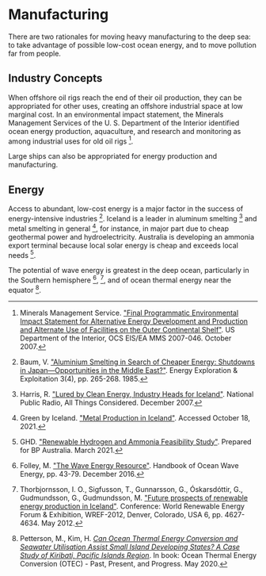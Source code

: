 


# Manufacturing

There are two rationales for moving heavy manufacturing to the deep sea: to take advantage of possible low-cost ocean energy, and to move pollution far from people.

## Industry Concepts
When offshore oil rigs reach the end of their oil production, they can be appropriated for other uses, creating an offshore industrial space at low marginal cost. In an environmental impact statement, the Minerals Management Services of the U. S. Department of the Interior identified ocean energy production, aquaculture, and research and monitoring as among industrial uses for old oil rigs [^{ 7 } ].

Large ships can also be appropriated for energy production and manufacturing.

## Energy
Access to abundant, low-cost energy is a major factor in the success of energy-intensive industries [^{ 1 } ]. Iceland is a leader in aluminum smelting [^{ 6 } ] and metal smelting in general [^{ 5 } ], for instance, in major part due to cheap geothermal power and hydroelectricity. Australia is developing an ammonia export terminal because local solar energy is cheap and exceeds local needs [^{ 4 } ].

The potential of wave energy is greatest in the deep ocean, particularly in the Southern hemisphere [^{ 3 } ], [^{ 11 } ], and of ocean thermal energy near the equator [^{ 9 } ].

<ManufacturingOnPlatformsInTheDeepSea />

[^{ 1 } ]: Baum, V. ["Aluminium Smelting in Search of Cheaper Energy: Shutdowns in Japan—Opportunities in the Middle East?"](https://www.jstor.org/stable/43753529). Energy Exploration & Exploitation 3(4), pp. 265-268. 1985.

[^{ 3 } ]: Folley, M. ["The Wave Energy Resource"](https://link.springer.com/chapter/10.1007/978-3-319-39889-1_3). Handbook of Ocean Wave Energy, pp. 43-79. December 2016.

[^{ 4 } ]: GHD. ["Renewable Hydrogen and Ammonia Feasibility Study"](https://arena.gov.au/knowledge-bank/geri-renewable-hydrogen-and-ammonia-feasibility-study/). Prepared for BP Australia. March 2021.

[^{ 5 } ]: Green by Iceland. ["Metal Production in Iceland"](https://www.greenbyiceland.com/metal-production/). Accessed October 18, 2021.

[^{ 6 } ]: Harris, R. ["Lured by Clean Energy, Industry Heads for Iceland"](https://www.npr.org/templates/story/story.php?storyId=16836510). National Public Radio, All Things Considered. December 2007.

[^{ 7 } ]: Minerals Management Service. ["Final Programmatic Environmental Impact Statement for Alternative Energy Development and Production and Alternate Use of Facilities on the Outer Continental Shelf"](https://tethys.pnnl.gov/publications/final-programmatic-environmental-impact-statement-alternative-energy-development). US Department of the Interior, OCS EIS/EA MMS 2007-046. October 2007.

[^{ 9 } ]: Petterson, M., Kim, H. [*Can Ocean Thermal Energy Conversion and Seawater Utilisation Assist Small Island Developing States? A Case Study of Kiribati, Pacific Islands Region*](https://www.researchgate.net/publication/341356829_Can_Ocean_Thermal_Energy_Conversion_and_Seawater_Utilisation_Assist_Small_Island_Developing_States_A_Case_Study_of_Kiribati_Pacific_Islands_Region). In book: Ocean Thermal Energy Conversion (OTEC) - Past, Present, and Progress. May 2020.

[^{ 11 } ]: Thorbjornsson, I. O., Sigfusson, T., Gunnarsson, G., Óskarsdóttir, G., Gudmundsson, G., Gudmundsson, M. ["Future prospects of renewable energy production in Iceland"](https://www.researchgate.net/publication/268576885_Future_prospects_of_renewable_energy_production_in_Iceland). Conference: World Renewable Energy Forum & Exhibition, WREF-2012, Denver, Colorado, USA 6, pp. 4627-4634. May 2012.
